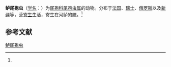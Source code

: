 {{Speciesbox
| name = 鲈尾孢虫
| status = 
| status_system = 
| image = 
| genus = Henneguya
| species = psorospermica
| authority = (Thelohan, 1895)<ref name='id9690'>{{cite web| url =http://www.bioinfo.cn/db05/BjdwSpecies.php?action=view&id=9690| title =鲈尾孢虫| work =《中国动物物种编目数据库》| publisher =中国科学院微生物研究所| author =中国科学院动物研究所| accessdate =2009-04-16| deadurl =yes| archiveurl =https://web.archive.org/web/20160305035859/http://www.bioinfo.cn/db05/BjdwSpecies.php?action=view&id=9690| archivedate =2016-03-05}}</ref>
}}

'''鲈尾孢虫'''（[[学名|学名]]：{{lang|la|''Henneguya psorospermica''}}）为[[尾孢科|尾孢科]][[尾孢虫属|尾孢虫属]]的动物。分布于[[法国|法国]]、[[瑞士|瑞士]]、[[俄罗斯|俄罗斯]]以及[[新疆|新疆]]等，营[[寄生|寄生]]生活，寄生在河鲈的鳃。<ref name='id9690'/>

== 参考文献 ==
{{reflist}}

{{Wikispecies|Henneguya psorospermica}}
{{Taxonbar|from=Q11173203}}

[[Category:尾孢虫属|鲈尾孢虫]]


{{Cnidarian-stub}}